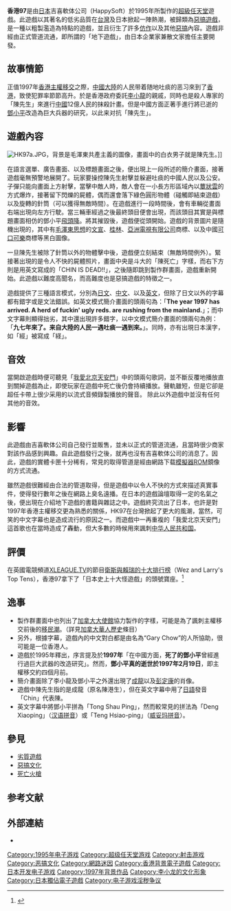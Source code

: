 {{For|1994年電影|香港1997-屠殺令}}
{{Infobox VG
|title = 香港97
| image = File:HK97.jpg
|developer = 吉喜軟体公司
|publisher = 吉喜軟体公司
|released = 1995年
|genre = 固定捲軸[[射擊遊戲|射擊遊戲]]
|modes = [[單人遊戲|單人遊戲]]
|platforms = [[超級任天堂|超級任天堂]]
}}

'''香港97'''是由[[日本|日本]]吉喜軟体公司（HappySoft）於1995年所製作的[[超級任天堂|超級任天堂]]遊戲。此遊戲以其著名的低劣品質在[[台灣|台灣]]及日本掀起一陣熱潮，被歸類為[[Kuso_game|惡搞遊戲]]，是一種以粗製濫造為特點的遊戲，並且衍生了許多[[戲仿|仿作]]以及其他[[惡搞|惡搞]]內容。遊戲非經由正式管道流通，即所謂的「地下遊戲」，由日本企業家兼散文家{{link-ja|九龍黑澤|クーロン黒沢}}擔任主要開發。

==故事情節==

正值1997年[[香港主權移交|香港主權移交]]之際，[[中國大陸|中國大陸]]的人民带着随地吐痰的恶习來到了[[香港|香港]]，致使犯罪率節節高升。於是香港政府委託[[李小龍|李小龍]]的親戚，同時也是殺人專家的「陳先生」來進行[[中國|中國]]12億人民的抹殺計畫。但是中國方面正著手進行將已逝的[[鄧小平|鄧小平]]改造為巨大兵器的研究，以此来对抗「陳先生」。

==遊戲內容==
[[File:HK97a.JPG|thumb]]，背景是毛澤東共產主義的圖像，畫面中的白衣男子就是陳先生。]]

在語言選單、廣告畫面、以及標題畫面之後，便出現上一段所述的簡介畫面，接著遊戲毫無預警地展開了。玩家要操控陳先生射擊並躲避吐痰的中國人民以及公安。子彈只能向畫面上方射擊，當擊中敵人時，敵人會在一小長方形區域內以[[蕈狀雲|蕈狀雲]]的方式爆炸，接著留下閃爍的屍體，偶而還會落下綠色圓形物體（碰觸即結束遊戲）以及旋轉的針筒（可以獲得無敵時間）。在遊戲進行一段時間後，會有車輛從畫面右端出現向左方行駛。當三輛車經過之後最終頭目便會出現，而該頭目其實是與標題畫面相仿的鄧小平[[飛頭降|飛頭降]]。將其摧毀後，遊戲便從頭開始。遊戲的背景圖片是隨機出現的，其中有[[毛澤東思想|毛澤東思想]]的[[宣傳|文宣]]、[[桂林|桂林]]、[[亞洲電視有限公司|亞洲電視有限公司]]商標、以及中國[[可口可樂|可口可樂]]商標等黑白圖像。

一旦陳先生被除了針筒以外的物體擊中後，遊戲便立刻結束（無敵時間例外）。緊接著出現的是令人不快的屍體照片，畫面中央是斗大的「陳死亡」字樣，而右下方則是用英文寫成的「CHIN IS DEAD!!」，之後隨即跳到製作群畫面，遊戲重新開始。此遊戲以難度高聞名，而高難度也是惡搞遊戲的特徵之一。

遊戲提供了三種語言模式，分別為[[日文|日文]]、[[中文|中文]]、以及[[英文|英文]]，但除了日文以外的字幕都有錯字或是文法錯誤。如英文模式簡介畫面的頭兩句為：「'''The year 1997 has arrived. A herd of fuckin' ugly reds. are rushing from the mainland.'''」；而中文字幕則顯得拙劣，其中還出現許多錯字，以中文模式簡介畫面的頭兩句為例：「'''九七年來了。来自大陸的人民一遇吐痰一遇到來。'''」。同時，亦有出現日本漢字，如「經」被寫成「経」。

==音效==
當開啟遊戲時便可聽見「[[我愛北京天安門|我愛北京天安門]]」中的頭兩句歌詞，並不斷反覆地播放直到關掉遊戲為止，即使玩家在遊戲中死亡後仍會持續播放。聲軌雖短，但是它卻是超任卡帶上很少采用的以流式音頻錄製播放的聲音。<!--The two lines will loop endlessly throughout the game until the game is turned off. The track, though short, is actually one of the few samples of streamed audio voices to be played on a Super Famicom cartridge.  (不知道怎麼翻... streamed audio和我所理解的好像有差)--><!--不知這么翻譯對不對-->除此以外遊戲中並沒有任何其他的音效。

==影響==
此遊戲由吉喜軟体公司自己發行並販售，並未以正式的管道流通，且當時很少商家對該作品感到興趣。自此遊戲發行之後，就再也沒有吉喜軟体公司的消息了。因此，遊戲的實體卡匣十分稀有，常見的取得管道是經由網路下载[[模擬器|模擬器]]ROM鏡像的方式流通。

雖然遊戲很難經由合法的管道取得，但是遊戲中以令人不快的方式來描述真實事件，使得發行數年之後在網路上臭名遠播。在日本的遊戲論壇取得一定的名氣之後，便出現在介紹地下遊戲的書籍與雜誌之中。遊戲終究流出了日本，也許是對1997年香港主權移交更為熟悉的關係，HK97在台灣掀起了更大的風潮，當然，可笑的中文字幕也是造成流行的原因之一。而遊戲中一再重複的「我愛北京天安門」這首歌也在當時造成了轟動，但大多數的時候用來諷刺[[中华人民共和国|中华人民共和国]]。

==評價==
在英國電競頻道[[XLEAGUE.TV|XLEAGUE.TV]]的節目[[衛斯與賴瑞的十大排行榜|衛斯與賴瑞的十大排行榜]]（Wez and Larry's Top Tens），香港97拿下了「日本史上十大怪遊戲」的頭號寶座。<ref>{{Cite web|title=Watch Top Ten Wacky Japanese Games: Part 2 (Wez and Larry's Top Tens)|url-status=dead|archive-url=https://web.archive.org/web/20140320141530/http://blip.tv/GuruLarry/top-ten-wacky-japanese-games-part-2-wez-and-larry-s-top-tens-2155509|url= http://blip.tv/GuruLarry/top-ten-wacky-japanese-games-part-2-wez-and-larry-s-top-tens-2155509|archive-date=2014-03-20|accessdate=2019-08-23|date=2014-03-20|work=blip.tv}}</ref>

==逸事==
* 製作群畫面中也列出了[[加拿大|加拿大]][[大使館|大使館]]協力製作的字樣，可能是為了諷刺主權移交前後的[[香港主權移交#過渡期|移民潮]]。（詳見[[加拿大華人歷史#新千禧年|加拿大華人歷史]]條目）
* 另外，根據字幕，遊戲內的中文對白都是由名為“Gary Chow”的人所協助，很可能是一位香港人。
* 遊戲於1995年釋出，序言提及於'''1997年'''「在中國方面，'''死了的鄧小平'''曾經進行過巨大武器的改造研究」。然而，'''鄧小平真的逝世於1997年2月19日'''，即主權移交約四個月前。
* 簡介畫面除了李小龍及鄧小平之外還出現了[[成龍|成龍]]以及[[彭定康|彭定康]]的肖像。
* 遊戲中陳先生指的是成龍（原名陳港生），但在英文字幕中用了[[日語|日語]]發音「Chin」代表陳。
* 英文字幕中將鄧小平拼為「Tong Shau Ping」，然而較常見的拼法為「Deng Xiaoping」（[[汉语拼音|汉语拼音]]）或「Teng Hsiao-ping」（[[威妥玛拼音|威妥玛拼音]]）。

==參見==
* [[劣質遊戲|劣質遊戲]]
* [[惡搞文化|惡搞文化]]
* [[死亡火槍|死亡火槍]]

== 参考文献 ==
<references />

==外部連結==
*{{youtube|yzAuUxj14tU|title=懷舊遊戲 香港97}}
{{Portal bar|電子遊戲|香港}}

{{DEFAULTSORT:Hong Kong 97}}
[[Category:1995年电子游戏|Category:1995年电子游戏]]
[[Category:超级任天堂游戏|Category:超级任天堂游戏]]
[[Category:射击游戏|Category:射击游戏]]
[[Category:恶搞文化|Category:恶搞文化]]
[[Category:網路迷因|Category:網路迷因]]
[[Category:香港背景電子遊戲|Category:香港背景電子遊戲]]
[[Category:日本开发电子游戏|Category:日本开发电子游戏]]
[[Category:1997年背景作品|Category:1997年背景作品]]
[[Category:李小龙的文化形象|Category:李小龙的文化形象]]
[[Category:日本獨佔電子遊戲|Category:日本獨佔電子遊戲]]
[[Category:电子游戏淫秽争议|Category:电子游戏淫秽争议]]